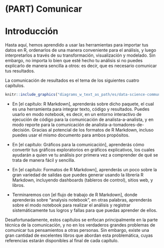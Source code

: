 # (PART) Comunicar {-}

# Introducción

Hasta aquí, hemos aprendido a usar las herramientas para importar tus datos en R, ordenarlos de una manera conveniente para el análisis, y luego interpretarlos a través de su transformación, visualización y modelado. Sin embargo, no importa lo bien que esté hecho tu análisis si no puedes explicarlo de manera sencilla a otros: es decir, que es necesario comunicar tus resultados.

La comunicación de resultados es el tema de los siguientes cuatro capítulos.

```r
knitr::include_graphics("diagrams_w_text_as_path/es/data-science-communicate.svg")
```

* En [el capítulo: R Markdown], aprenderás sobre dicho paquete, el cual es una herramienta para integrar texto, código y resultados. Puedes usarlo en modo notebook, es decir, en un entorno interactivo de ejecución de código para la comunicación de analista-a-analista, y en modo reporte para la comunicación de analista-a-tomadores-de-decisión. Gracias al potencial de los formatos de R Markdown, incluso puedes usar el mismo documento para ambos propósitos.

* En [el capítulo: Gráficos para la comunicación], aprenderás cómo convertir tus gráficos exploratorios en gráficos explicativos,
los cuales ayudarán a quien ve tu análisis por primera vez a comprender de qué se trata de manera fácil y sencilla.

* En [el capítulo: Formatos de R Markdown], aprenderás un poco sobre la gran variedad de salidas que puedes generar usando la librería R Markdown, incluyendo dashboards (tableros de control), sitios web, y libros.

* Terminaremos con [el flujo de trabajo de R Markdown], donde aprenderás sobre "analysis notebook", en otras palabras, aprenderás sobre el modo notebook para realizar el análisis y registrar sistemáticamente tus logros y fallas para que puedas aprender de ellos.

Desafortunadamente, estos capítulos se enfocan principalmente en la parte técnica de la comunicación, y no en los verdaderos grandes problemas de comunicar tus pensamientos a otras personas. Sin embargo, existe una gran cantidad de excelentes libros que abordan esta problemática, cuyas referencias estarán disponibles al final de cada capítulo.
